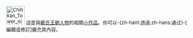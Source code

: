 <div class="notice metadata" id="stub" style="font-size: small;">[[File:Chihkan Tower night.JPG |50px]]&nbsp;這是與[[:Category:鄭氏王朝人物|鄭氏王朝人物]]的相關[[Wikipedia:小作品|小作品]]。你可以-{zh-hant:透過;zh-hans:通过}-<span class="plainlinks">[{{fullurl:{{FULLPAGENAME}}|action=edit}} 編輯或修訂]</span>擴充其內容。</div><includeonly>